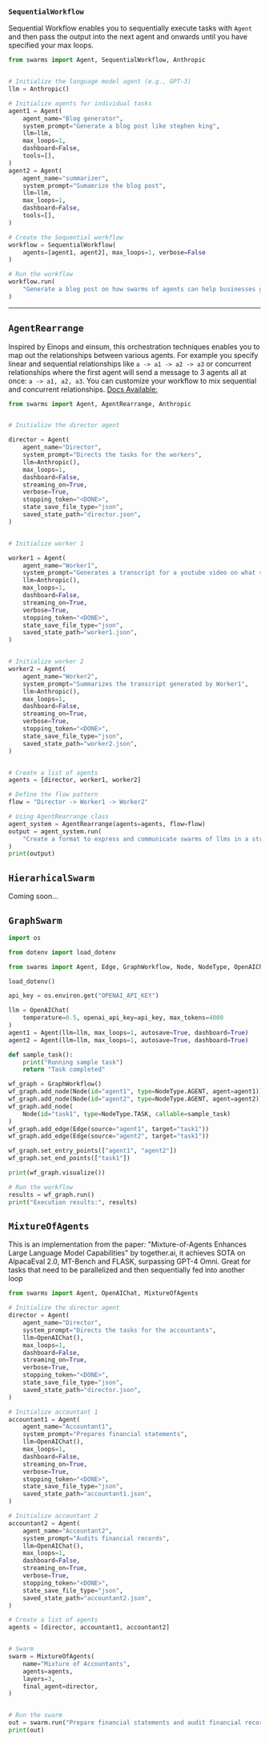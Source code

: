 
### `SequentialWorkflow`
Sequential Workflow enables you to sequentially execute tasks with `Agent` and then pass the output into the next agent and onwards until you have specified your max loops.

```python
from swarms import Agent, SequentialWorkflow, Anthropic


# Initialize the language model agent (e.g., GPT-3)
llm = Anthropic()

# Initialize agents for individual tasks
agent1 = Agent(
    agent_name="Blog generator",
    system_prompt="Generate a blog post like stephen king",
    llm=llm,
    max_loops=1,
    dashboard=False,
    tools=[],
)
agent2 = Agent(
    agent_name="summarizer",
    system_prompt="Sumamrize the blog post",
    llm=llm,
    max_loops=1,
    dashboard=False,
    tools=[],
)

# Create the Sequential workflow
workflow = SequentialWorkflow(
    agents=[agent1, agent2], max_loops=1, verbose=False
)

# Run the workflow
workflow.run(
    "Generate a blog post on how swarms of agents can help businesses grow."
)

```

------

## `AgentRearrange`
Inspired by Einops and einsum, this orchestration techniques enables you to map out the relationships between various agents. For example you specify linear and sequential relationships like `a -> a1 -> a2 -> a3` or concurrent relationships where the first agent will send a message to 3 agents all at once: `a -> a1, a2, a3`. You can customize your workflow to mix sequential and concurrent relationships. [Docs Available:](https://swarms.apac.ai/en/latest/swarms/structs/agent_rearrange/)

```python
from swarms import Agent, AgentRearrange, Anthropic


# Initialize the director agent

director = Agent(
    agent_name="Director",
    system_prompt="Directs the tasks for the workers",
    llm=Anthropic(),
    max_loops=1,
    dashboard=False,
    streaming_on=True,
    verbose=True,
    stopping_token="<DONE>",
    state_save_file_type="json",
    saved_state_path="director.json",
)


# Initialize worker 1

worker1 = Agent(
    agent_name="Worker1",
    system_prompt="Generates a transcript for a youtube video on what swarms are",
    llm=Anthropic(),
    max_loops=1,
    dashboard=False,
    streaming_on=True,
    verbose=True,
    stopping_token="<DONE>",
    state_save_file_type="json",
    saved_state_path="worker1.json",
)


# Initialize worker 2
worker2 = Agent(
    agent_name="Worker2",
    system_prompt="Summarizes the transcript generated by Worker1",
    llm=Anthropic(),
    max_loops=1,
    dashboard=False,
    streaming_on=True,
    verbose=True,
    stopping_token="<DONE>",
    state_save_file_type="json",
    saved_state_path="worker2.json",
)


# Create a list of agents
agents = [director, worker1, worker2]

# Define the flow pattern
flow = "Director -> Worker1 -> Worker2"

# Using AgentRearrange class
agent_system = AgentRearrange(agents=agents, flow=flow)
output = agent_system.run(
    "Create a format to express and communicate swarms of llms in a structured manner for youtube"
)
print(output)

```

## `HierarhicalSwarm`
Coming soon...


## `GraphSwarm`

```python
import os

from dotenv import load_dotenv

from swarms import Agent, Edge, GraphWorkflow, Node, NodeType, OpenAIChat

load_dotenv()

api_key = os.environ.get("OPENAI_API_KEY")

llm = OpenAIChat(
    temperature=0.5, openai_api_key=api_key, max_tokens=4000
)
agent1 = Agent(llm=llm, max_loops=1, autosave=True, dashboard=True)
agent2 = Agent(llm=llm, max_loops=1, autosave=True, dashboard=True)

def sample_task():
    print("Running sample task")
    return "Task completed"

wf_graph = GraphWorkflow()
wf_graph.add_node(Node(id="agent1", type=NodeType.AGENT, agent=agent1))
wf_graph.add_node(Node(id="agent2", type=NodeType.AGENT, agent=agent2))
wf_graph.add_node(
    Node(id="task1", type=NodeType.TASK, callable=sample_task)
)
wf_graph.add_edge(Edge(source="agent1", target="task1"))
wf_graph.add_edge(Edge(source="agent2", target="task1"))

wf_graph.set_entry_points(["agent1", "agent2"])
wf_graph.set_end_points(["task1"])

print(wf_graph.visualize())

# Run the workflow
results = wf_graph.run()
print("Execution results:", results)

```

## `MixtureOfAgents`
This is an implementation from the paper: "Mixture-of-Agents Enhances Large Language Model Capabilities" by together.ai, it achieves SOTA on AlpacaEval 2.0, MT-Bench and FLASK, surpassing GPT-4 Omni. Great for tasks that need to be parallelized and then sequentially fed into another loop

```python
from swarms import Agent, OpenAIChat, MixtureOfAgents

# Initialize the director agent
director = Agent(
    agent_name="Director",
    system_prompt="Directs the tasks for the accountants",
    llm=OpenAIChat(),
    max_loops=1,
    dashboard=False,
    streaming_on=True,
    verbose=True,
    stopping_token="<DONE>",
    state_save_file_type="json",
    saved_state_path="director.json",
)

# Initialize accountant 1
accountant1 = Agent(
    agent_name="Accountant1",
    system_prompt="Prepares financial statements",
    llm=OpenAIChat(),
    max_loops=1,
    dashboard=False,
    streaming_on=True,
    verbose=True,
    stopping_token="<DONE>",
    state_save_file_type="json",
    saved_state_path="accountant1.json",
)

# Initialize accountant 2
accountant2 = Agent(
    agent_name="Accountant2",
    system_prompt="Audits financial records",
    llm=OpenAIChat(),
    max_loops=1,
    dashboard=False,
    streaming_on=True,
    verbose=True,
    stopping_token="<DONE>",
    state_save_file_type="json",
    saved_state_path="accountant2.json",
)

# Create a list of agents
agents = [director, accountant1, accountant2]


# Swarm
swarm = MixtureOfAgents(
    name="Mixture of Accountants",
    agents=agents,
    layers=3,
    final_agent=director,
)


# Run the swarm
out = swarm.run("Prepare financial statements and audit financial records")
print(out)
```
